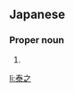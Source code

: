 ==Japanese==
{{ja-kanjitab|やす|ゆき}}

===Proper noun===
{{ja-pos|proper|やすゆき}}

# {{given name|male|lang=ja|sort=やすゆき}}

[[li:泰之]]
